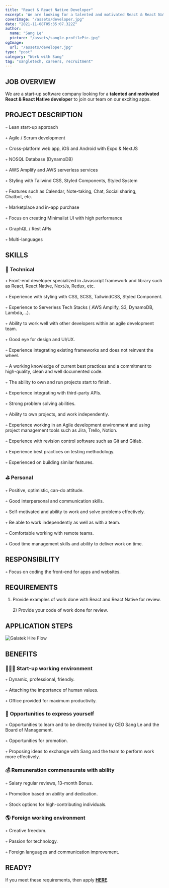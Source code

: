 ```yaml
---
title: "React & React Native Developer"
excerpt: 'We are looking for a talented and motivated React & React Native developer to join our team on our exciting apps.'
coverImage: "/assets/developer.jpg"
date: "2021-11-08T05:35:07.322Z"
author:
  name: "Sang Le"
  picture: "/assets/sangle-profilePic.jpg"
ogImage:
  url: "/assets/developer.jpg"
type: "post"
category: "Work with Sang"
tag: "sangletech, careers, recruitment"
---
```


## **JOB OVERVIEW**

  We are a start-up software company looking for a **talented and motivated React & React Native developer** to join our team on our exciting apps.

## **PROJECT DESCRIPTION**

   ◦ Lean start-up approach<br></br> ◦ Agile / Scrum development<br></br> ◦ Cross-platform web app, iOS and Android with Expo & NextJS<br></br> ◦ NOSQL Database (DynamoDB)<br></br> ◦ AWS Amplify and AWS serverless services<br></br> ◦ Styling with Tailwind CSS, Styled Components, Styled System<br></br> ◦ Features such as Calendar, Note-taking, Chat, Social sharing, Chatbot, etc.<br></br> ◦ Marketplace and in-app purchase<br></br> ◦ Focus on creating Minimalist UI with high performance<br></br> ◦ GraphQL / Rest APIs<br></br> ◦ Multi-languages 

## **SKILLS**

  ### 📌 **Technical** 
   ◦ Front-end developer specialized in Javascript framework and library such as React, React Native, NextJs, Redux, etc.<br></br> ◦ Experience with styling with CSS, SCSS, TailwindCSS, Styled Component.<br></br> ◦ Experience to Serverless Tech Stacks ( AWS Amplify, S3, DynamoDB, Lambda,...).<br></br> ◦ Ability to work well with other developers within an agile development team.<br></br> ◦ Good eye for design and UI/UX.<br></br> ◦ Experience integrating existing frameworks and does not reinvent the wheel.<br></br> ◦ A working knowledge of current best practices and a commitment to high-quality, clean and well documented code.<br></br> ◦ The ability to own and run projects start to finish.<br></br> ◦ Experience integrating with third-party APIs.<br></br> ◦ Strong problem solving abilities.<br></br> ◦ Ability to own projects, and work independently.<br></br> ◦ Experience working in an Agile development environment and using project management tools such as Jira, Trello, Notion.<br></br> ◦ Experience with revision control software such as Git and Gitlab.<br></br> ◦ Experience best practices on testing methodology.<br></br> ◦ Experienced on building similar features.

  ### ⛳️ **Personal**
   ◦ Positive, optimistic, can-do attitude.<br></br> ◦ Good interpersonal and communication skills.<br></br> ◦ Self-motivated and ability to work and solve problems effectively.<br></br> ◦ Be able to work independently as well as with a team.<br></br> ◦ Comfortable working with remote teams.<br></br> ◦ Good time management skills and ability to deliver work on time.

## **RESPONSIBILITY**
   ◦ Focus on coding the front-end for apps and websites.

## **REQUIREMENTS**
  1) Provide examples of work done with React and React Native for review.<br></br>2) Provide your code of work done for review.

## **APPLICATION STEPS** 

<img
  src="/assets/hire-flow.jpg"
  className="rounded-lg"
  alt="Galatek Hire Flow"
/>

## **BENEFITS**

### 👩🏻‍💻 **Start-up working environment**
  ◦ Dynamic, professional, friendly.<br></br> ◦ Attaching the importance of human values.<br></br> ◦ Office provided for maximum productivity.

### 🌈 **Opportunities to express yourself**
 ◦ Opportunities to learn and to be directly trained by CEO Sang Le and the Board of Management.<br></br> ◦ Opportunities for promotion.<br></br> ◦ Proposing ideas to exchange with Sang and the team to perform work more effectively.

### 💰 **Remuneration commensurate with ability**
 ◦ Salary regular reviews, 13-month Bonus.<br></br> ◦ Promotion based on ability and dedication.<br></br> ◦ Stock options for high-contributing individuals.

### 🌎 **Foreign working environment**
 ◦ Creative freedom.<br></br> ◦ Passion for technology.<br></br> ◦ Foreign languages and communication improvement.

## **READY?**
If you meet these requirements, then apply [**HERE**](/forms/application-form). 

